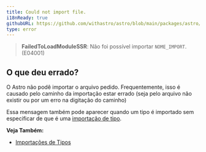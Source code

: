 ```yaml
---
title: Could not import file.
i18nReady: true
githubURL: https://github.com/withastro/astro/blob/main/packages/astro/src/core/errors/errors-data.ts
type: error
---
```


> **FailedToLoadModuleSSR**: Não foi possível importar `NOME_IMPORT`. (E04001)

## O que deu errado?

O Astro não podê importar o arquivo pedido. Frequentemente, isso é causado pelo caminho da importação estar errado (seja pelo arquivo não existir ou por um erro na digitação do caminho)

Essa mensagem também pode aparecer quando um tipo é importado sem especificar de que é uma [importação de tipo](/pt-br/guides/typescript/#importações-de-tipos).

**Veja Também:**
-  [Importações de Tipos](/pt-br/guides/typescript/#importações-de-tipos)


